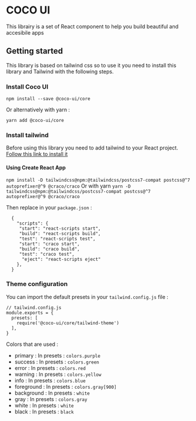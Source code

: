 
<Meta title="Introduction" />

# COCO UI

This librairy is a set of React component to help you build beautiful and accesibile apps

## Getting started

This library is based on tailwind css so to use it you need to install this library and Tailwind with the following steps.

### Install Coco UI

```
npm install --save @coco-ui/core
```

Or alternatively with yarn :

```
yarn add @coco-ui/core
```

### Install tailwind

Before using this library you need to add tailwind to your React project. [Follow this link to install it](https://tailwindcss.com/docs/installation)

#### Using Create React App

`npm install -D tailwindcss@npm:@tailwindcss/postcss7-compat postcss@^7 autoprefixer@^9 @craco/craco`
Or with yarn
`yarn -D tailwindcss@npm:@tailwindcss/postcss7-compat postcss@^7 autoprefixer@^9 @craco/craco`

Then replace in your `package.json` :

```
  {
    "scripts": {
     "start": "react-scripts start",
     "build": "react-scripts build",
     "test": "react-scripts test",
     "start": "craco start",
     "build": "craco build",
     "test": "craco test",
      "eject": "react-scripts eject"
    },
  }
```

### Theme configuration

You can import the default presets in your `tailwind.config.js` file :

```
// tailwind.config.js
module.exports = {
  presets: [
    require('@coco-ui/core/tailwind-theme')
  ],
}
```

Colors that are used :

- primary : In presets : `colors.purple`
- success : In presets : `colors.green`
- error : In presets : `colors.red`
- warning : In presets : `colors.yellow`
- info : In presets : `colors.blue`
- foreground : In presets : `colors.gray[900]`
- background : In presets : `white`
- gray : In presets : `colors.gray`
- white : In presets : `white`
- black : In presets : `black`
